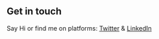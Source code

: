 ## Get in touch

Say Hi or find me on platforms: [Twitter](https://twitter.com/LaghariBakhtiar?t=DQhKl006ihpn6gBZjb_AbA&s=03) & [LinkedIn](https://www.linkedin.com/in/bakhtiar-rasheed)
